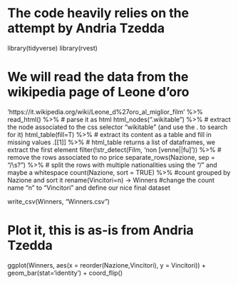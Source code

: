 # The code heavily relies on the attempt by Andria Tzedda

library(tidyverse)
library(rvest)


# We will read the data from the wikipedia page of Leone d'oro
'https://it.wikipedia.org/wiki/Leone_d%27oro_al_miglior_film' %>%
  read_html() %>% # parse it as html
  html_nodes(".wikitable") %>% # extract the node associated to the css selector "wikitable" (and use the . to search for it)
  html_table(fill=T) %>% # extract its content as a table and fill in missing values
  .[[1]] %>% # html_table returns a list of dataframes, we extract the first element
  filter(!str_detect(Film, 'non [venne||fu]')) %>% # remove the rows associated to no price
  separate_rows(Nazione, sep = "/\\s?") %>% # split the rows with multiple nationalities using the "/" and maybe a whitespace
  count(Nazione, sort = TRUE) %>% #count grouped by Nazione and sort it
  rename(Vincitori=n) -> Winners #change the count name "n" to "Vincitori" and define our nice final dataset

write_csv(Winners, "Winners.csv")


# Plot it, this is as-is from Andria Tzedda
ggplot(Winners,
       aes(x = reorder(Nazione,Vincitori), y = Vincitori)) +
  geom_bar(stat='identity') +
  coord_flip()
